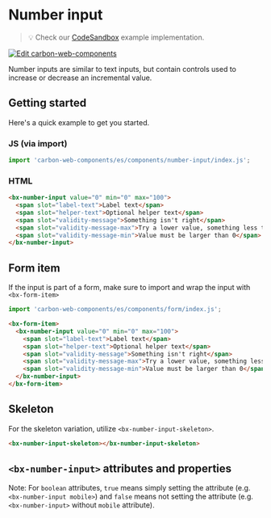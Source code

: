 
# Number input

> 💡 Check our
> [CodeSandbox](https://codesandbox.io/s/github/carbon-design-system/carbon-web-components/tree/main/examples/codesandbox/basic/components/number-input)
> example implementation.

[![Edit carbon-web-components](https://codesandbox.io/static/img/play-codesandbox.svg)](https://codesandbox.io/s/github/carbon-design-system/carbon-web-components/tree/main/examples/codesandbox/basic/components/number-input)

Number inputs are similar to text inputs, but contain controls used to increase or decrease an incremental value.

## Getting started

Here's a quick example to get you started.

### JS (via import)

```javascript
import 'carbon-web-components/es/components/number-input/index.js';
```

### HTML

```html
<bx-number-input value="0" min="0" max="100">
  <span slot="label-text">Label text</span>
  <span slot="helper-text">Optional helper text</span>
  <span slot="validity-message">Something isn't right</span>
  <span slot="validity-message-max">Try a lower value, something less than 100</span>
  <span slot="validity-message-min">Value must be larger than 0</span>
</bx-number-input>
```

## Form item

If the input is part of a form, make sure to import and wrap the input with `<bx-form-item>`

```javascript
import 'carbon-web-components/es/components/form/index.js';
```

```html
<bx-form-item>
  <bx-number-input value="0" min="0" max="100">
    <span slot="label-text">Label text</span>
    <span slot="helper-text">Optional helper text</span>
    <span slot="validity-message">Something isn't right</span>
    <span slot="validity-message-max">Try a lower value, something less than 100</span>
    <span slot="validity-message-min">Value must be larger than 0</span>
  </bx-number-input>
</bx-form-item>
```

## Skeleton

For the skeleton variation, utilize `<bx-number-input-skeleton>`.

```html
<bx-number-input-skeleton></bx-number-input-skeleton>
```

## `<bx-number-input>` attributes and properties

Note: For `boolean` attributes, `true` means simply setting the attribute (e.g. `<bx-number-input mobile>`) and `false` means not setting the attribute (e.g. `<bx-number-input>` without `mobile` attribute).

<Props of="bx-number-input" />
